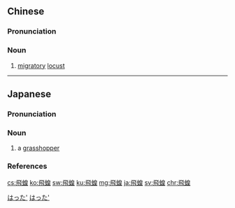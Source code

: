 {{also|飞蝗}}
==Chinese==
{{zh-forms|s=飞蝗}}

===Pronunciation===
{{zh-pron
|m=fēihuáng
|cat=n
}}

===Noun===
{{zh-noun}}

# [[migratory]] [[locust]]

----

==Japanese==
{{ja-kanjitab|yomi=irr|sort=はった'}}

===Pronunciation===
{{ja-pron|y=i|ばった|acc=0|acc_ref=DJR,NHK}}

===Noun===
{{ja-noun|ばった|バッタ}}

# a [[grasshopper]]

===References===
<references/>

[[Category:ja:Crickets and grasshoppers|はった']]
[[Category:Japanese basic words|はった']]

[[cs:飛蝗]]
[[ko:飛蝗]]
[[sw:飛蝗]]
[[ku:飛蝗]]
[[mg:飛蝗]]
[[ja:飛蝗]]
[[sv:飛蝗]]
[[chr:飛蝗]]